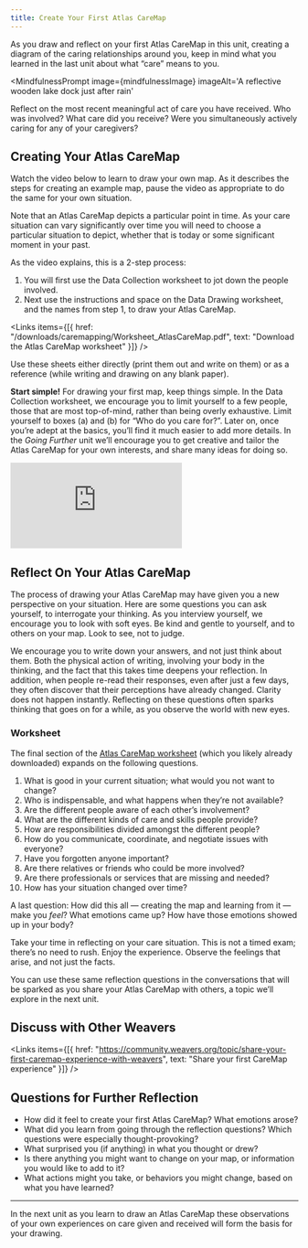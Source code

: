 ```yaml
---
title: Create Your First Atlas CareMap
---
```



As you draw and reflect on your first Atlas CareMap in this unit, creating a diagram of the caring relationships around you, keep in mind what you learned in the last unit about what “care” means to you.

<MindfulnessPrompt
  image={mindfulnessImage}
  imageAlt='A reflective wooden lake dock just after rain'
>
  Reflect on the most recent meaningful act of care you have received. Who was involved? What care did you receive? Were you simultaneously actively caring for any of your caregivers?
</MindfulnessPrompt>

## Creating Your Atlas CareMap

Watch the video below to learn to draw your own map. As it describes the steps for creating an example map, pause the video as appropriate to do the same for your own situation.

Note that an Atlas CareMap depicts a particular point in time. As your care situation can vary significantly over time you will need to choose a particular situation to depict, whether that is today or some significant moment in your past.

As the video explains, this is a 2-step process:

1. You will first use the Data Collection worksheet to jot down the people involved.
2. Next use the instructions and space on the Data Drawing worksheet, and the names from step 1, to draw your Atlas CareMap.

<Links
  items={[{
    href: "/downloads/caremapping/Worksheet_AtlasCareMap.pdf",
    text: "Download the Atlas CareMap worksheet"
  }]}
/>

Use these sheets either directly (print them out and write on them) or as a reference (while writing and drawing on any blank paper).

**Start simple!** For drawing your first map, keep things simple. In the Data Collection worksheet, we encourage you to limit yourself to a few people, those that are most top-of-mind, rather than being overly exhaustive. Limit yourself to boxes (a) and (b) for “Who do you care for?”. Later on, once you’re adept at the basics, you’ll find it much easier to add more details. In the _Going Further_ unit we’ll encourage you to get creative and tailor the Atlas CareMap for your own interests, and share many ideas for doing so.

<Embed src="https://player.vimeo.com/video/855993606" />

## Reflect On Your Atlas CareMap

The process of drawing your Atlas CareMap may have given you a new perspective on your situation. Here are some questions you can ask yourself, to interrogate your thinking. As you interview yourself, we encourage you to look with soft eyes. Be kind and gentle to yourself, and to others on your map. Look to see, not to judge.

We encourage you to write down your answers, and not just think about them. Both the physical action of writing, involving your body in the thinking, and the fact that this takes time deepens your reflection. In addition, when people re-read their responses, even after just a few days, they often discover that their perceptions have already changed. Clarity does not happen instantly. Reflecting on these questions often sparks thinking that goes on for a while, as you observe the world with new eyes.

### Worksheet

The final section of the [Atlas CareMap worksheet](/courses/caremapping/2-seeing-care/#exercise-care-in-your-life) (which you likely already downloaded) expands on the following questions.

1. What is good in your current situation; what would you not want to change?
2. Who is indispensable, and what happens when they’re not available?
3. Are the different people aware of each other’s involvement?
4. What are the different kinds of care and skills people provide?
5. How are responsibilities divided amongst the different people?
6. How do you communicate, coordinate, and negotiate issues with everyone?
7. Have you forgotten anyone important?
8. Are there relatives or friends who could be more involved?
9. Are there professionals or services that are missing and needed?
10. How has your situation changed over time?

A last question: How did this all — creating the map and learning from it — make you _feel_? What emotions came up? How have those emotions showed up in your body?

Take your time in reflecting on your care situation. This is not a timed exam; there’s no need to rush. Enjoy the experience. Observe the feelings that arise, and not just the facts.

You can use these same reflection questions in the conversations that will be sparked as you share your Atlas CareMap with others, a topic we’ll explore in the next unit.

## Discuss with Other Weavers

<Links
  items={[{
    href: "https://community.weavers.org/topic/share-your-first-caremap-experience-with-weavers",
    text: "Share your first CareMap experience"
  }]}
/>

## Questions for Further Reflection

- How did it feel to create your first Atlas CareMap? What emotions arose?
- What did you learn from going through the reflection questions? Which questions were especially thought-provoking?
- What surprised you (if anything) in what you thought or drew?
- Is there anything you might want to change on your map, or information you would like to add to it?
- What actions might you take, or behaviors you might change, based on what you have learned?

---

In the next unit as you learn to draw an Atlas CareMap these observations of your own experiences on care given and received will form the basis for your drawing.
